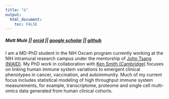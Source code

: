```yaml
---
title: "&"
output: 
  html_document:
    toc: FALSE
---
```

##### Matt Mulè || [orcid](https://orcid.org/0000-0001-8457-2716) || [google scholar](https://scholar.google.com/citations?user=eDbDGyIAAAAJ&hl=en) || [github](https://github.com/MattPM)  

I am a MD-PhD student in the NIH Oxcam program currently working at the NIH intramural research campus under the mentorship of [John Tsang (NIAID)](https://www.niaid.nih.gov/research/john-tsang-phd). My PhD work in collaboration with [Ken Smith (Cambridge)](http://www.med.cam.ac.uk/smith/) focuses on linking human immune system variations to emergent clinical phenotypes in cancer, vaccination, and autoimmunity. Much of my current focus includes statistical modeling of high throughput immune system measurements, for example, transcriptome, proteome and single cell multi-omics data generated from human clinical cohorts. 
  

